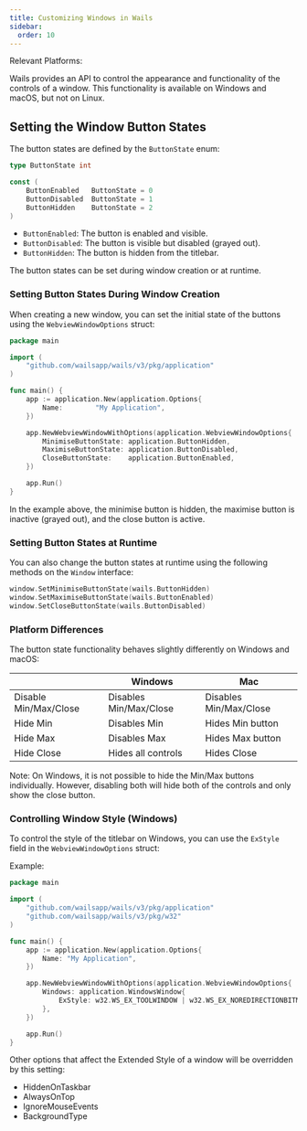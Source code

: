 ```yaml
---
title: Customizing Windows in Wails
sidebar:
  order: 10
---
```



Relevant Platforms: <Badge text="Windows" variant="note" /> <Badge text="macOS" variant="success" />
<br/>

Wails provides an API to control the appearance and functionality of the
controls of a window. This functionality is available on Windows and macOS, but
not on Linux.

## Setting the Window Button States

The button states are defined by the `ButtonState` enum:

```go
type ButtonState int

const (
    ButtonEnabled   ButtonState = 0
    ButtonDisabled  ButtonState = 1
    ButtonHidden    ButtonState = 2
)
```

- `ButtonEnabled`: The button is enabled and visible.
- `ButtonDisabled`: The button is visible but disabled (grayed out).
- `ButtonHidden`: The button is hidden from the titlebar.

The button states can be set during window creation or at runtime.

### Setting Button States During Window Creation

When creating a new window, you can set the initial state of the buttons using
the `WebviewWindowOptions` struct:

```go title="main.go"
package main

import (
    "github.com/wailsapp/wails/v3/pkg/application"
)

func main() {
    app := application.New(application.Options{
        Name:        "My Application",
    })

    app.NewWebviewWindowWithOptions(application.WebviewWindowOptions{
        MinimiseButtonState: application.ButtonHidden,
        MaximiseButtonState: application.ButtonDisabled,
        CloseButtonState:    application.ButtonEnabled,
    })

    app.Run()
}
```

In the example above, the minimise button is hidden, the maximise button is
inactive (grayed out), and the close button is active.

### Setting Button States at Runtime

You can also change the button states at runtime using the following methods on
the `Window` interface:

```go
window.SetMinimiseButtonState(wails.ButtonHidden)
window.SetMaximiseButtonState(wails.ButtonEnabled)
window.SetCloseButtonState(wails.ButtonDisabled)
```

### Platform Differences

The button state functionality behaves slightly differently on Windows and
macOS:

|                       | Windows                | Mac                    |
|-----------------------|------------------------|------------------------|
| Disable Min/Max/Close | Disables Min/Max/Close | Disables Min/Max/Close |
| Hide Min              | Disables Min           | Hides Min button       |
| Hide Max              | Disables Max           | Hides Max button       |
| Hide Close            | Hides all controls     | Hides Close            |

Note: On Windows, it is not possible to hide the Min/Max buttons individually.
However, disabling both will hide both of the controls and only show the close
button.

### Controlling Window Style (Windows)

To control the style of the titlebar on Windows, you can use the `ExStyle` field
in the `WebviewWindowOptions` struct:

Example:

```go title="main.go"
package main

import (
    "github.com/wailsapp/wails/v3/pkg/application"
    "github.com/wailsapp/wails/v3/pkg/w32"
)

func main() {
    app := application.New(application.Options{
        Name: "My Application",
    })

    app.NewWebviewWindowWithOptions(application.WebviewWindowOptions{
        Windows: application.WindowsWindow{
            ExStyle: w32.WS_EX_TOOLWINDOW | w32.WS_EX_NOREDIRECTIONBITMAP | w32.WS_EX_TOPMOST,
        },
    })

    app.Run()
}
```

Other options that affect the Extended Style of a window will be overridden by
this setting:

- HiddenOnTaskbar
- AlwaysOnTop
- IgnoreMouseEvents
- BackgroundType
